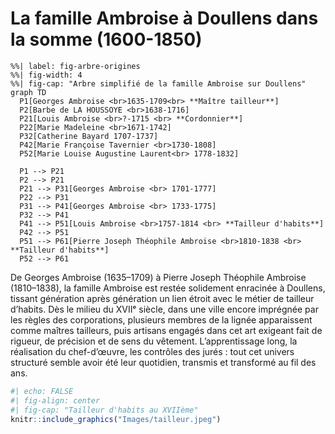 # La famille Ambroise à Doullens dans la somme (1600-1850)



```mermaid
%%| label: fig-arbre-origines
%%| fig-width: 4
%%| fig-cap: "Arbre simplifié de la famille Ambroise sur Doullens"
graph TD
  P1[Georges Ambroise <br>1635‑1709<br> **Maître tailleur**]
  P2[Barbe de LA HOUSSOYE <br>1638‑1716]
  P21[Louis Ambroise <br>?‑1715 <br> **Cordonnier**]
  P22[Marie Madeleine <br>1671‑1742]
  P32[Catherine Bayard 1707-1737]
  P42[Marie Françoise Tavernier <br>1730-1808]
  P52[Marie Louise Augustine Laurent<br> 1778-1832]

  P1 --> P21
  P2 --> P21
  P21 --> P31[Georges Ambroise <br> 1701-1777]
  P22 --> P31
  P31 --> P41[Georges Ambroise <br> 1733-1775]
  P32 --> P41
  P41 --> P51[Louis Ambroise <br>1757-1814 <br> **Tailleur d'habits**]
  P42 --> P51
  P51 --> P61[Pierre Joseph Théophile Ambroise <br>1810-1838 <br> **Tailleur d'habits**]
  P52 --> P61
```

De Georges Ambroise (1635–1709) à Pierre Joseph Théophile Ambroise (1810–1838), la famille Ambroise est restée solidement enracinée à Doullens, tissant génération après génération un lien étroit avec le métier de tailleur d’habits. Dès le milieu du XVIIᵉ siècle, dans une ville encore imprégnée par les règles des corporations, plusieurs membres de la lignée apparaissent comme  maîtres tailleurs, puis artisans engagés dans cet art exigeant fait de rigueur, de précision et de sens du vêtement. L’apprentissage long, la réalisation du chef-d’œuvre, les contrôles des jurés : tout cet univers structuré semble avoir été leur quotidien, transmis et transformé au fil des ans. 

```r
#| echo: FALSE
#| fig-align: center
#| fig-cap: "Tailleur d'habits au XVIIème"
knitr::include_graphics("Images/tailleur.jpeg")
```



